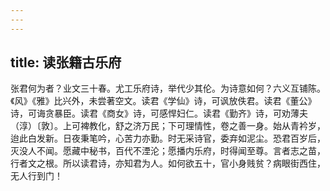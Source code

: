 ```yaml
---
---
---
```

title: 读张籍古乐府
---



张君何为者？业文三十春。尤工乐府诗，举代少其伦。为诗意如何？六义互铺陈。《风》《雅》比兴外，未尝著空文。读君《学仙》诗，可讽放佚君。读君《董公》诗，可诲贪暴臣。读君《商女》诗，可感悍妇仁。读君《勤齐》诗，可劝薄夫（淳）〔敦〕。上可裨教化，舒之济万民；下可理情性，卷之善一身。始从青衿岁，迨此白发新。日夜秉笔吟，心苦力亦勤。时无采诗官，委弃如泥尘。恐君百岁后，灭没人不闻。愿藏中秘书，百代不湮沦；愿播内乐府，时得闻至尊。言者志之苗，行者文之根。所以读君诗，亦知君为人。如何欲五十，官小身贱贫？病眼街西住，无人行到门！